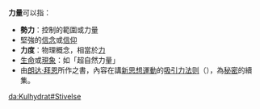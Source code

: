 '''力量'''可以指：

* '''勢力'''：控制的範圍或力量
* 堅強的[[信念|信念]]或[[信仰|信仰]]
* '''力度'''：物理概念，相當於[[力|力]]
* [[生命|生命]]或[[現象|現象]]：如「超自然力量」
* 由[[朗达·拜恩|朗达·拜恩]]所作之書，內容在講[[新思想運動|新思想運動]]的[[吸引力法则_(新思维)|吸引力法则]]（{{lang|en|law of attraction}}），為[[秘密_(書)|秘密]]的續集。

{{disambig|cat=二字消歧义}}

[[da:Kulhydrat#Stivelse|da:Kulhydrat#Stivelse]]